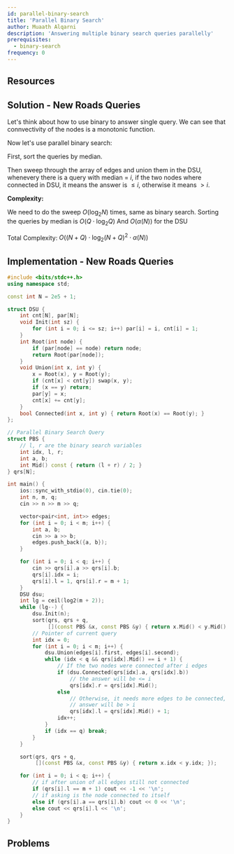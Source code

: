 ```yaml
---
id: parallel-binary-search
title: 'Parallel Binary Search'
author: Muaath Alqarni
description: 'Answering multiple binary search queries parallelly'
prerequisites:
  - binary-search
frequency: 0
---
```



## Resources

<Resources>
	<Resource source="CF" title="Parallel Binary Seach [tutorial]" url="45578" />
	<Resource source="SPBook" title="Parallel Binary Seach" url="https://kostka.dev/sp/spbook.pdf#page=22" />
</Resources>

<FocusProblem problem="sam" />

## Solution - New Roads Queries
Let's think about how to use binary to answer single query.
We can see that connvectivity of the nodes is a monotonic function.

Now let's use parallel binary search:

First, sort the queries by median.

Then sweep through the array of edges and union them in the DSU,
whenevery there is a query with median = $i$, if the two nodes where connected in DSU, it means the answer is $\leq i$, otherwise it means $\gt i$.

**Complexity:**

We need to do the sweep $O(\log_2{N})$ times, same as binary search.
Sorting the queries by median is $O(Q \cdot \log_2{Q})$
And $O(\alpha(N))$ for the DSU


Total Complexity: $O((N + Q) \cdot \log_2(N+Q)^2 \cdot \alpha(N))$

## Implementation - New Roads Queries
<LanguageSection>

<CPPSection>

```cpp
#include <bits/stdc++.h>
using namespace std;

const int N = 2e5 + 1;

struct DSU {
	int cnt[N], par[N];
	void Init(int sz) {
		for (int i = 0; i <= sz; i++) par[i] = i, cnt[i] = 1;
	}
	int Root(int node) {
		if (par[node] == node) return node;
		return Root(par[node]);
	}
	void Union(int x, int y) {
		x = Root(x), y = Root(y);
		if (cnt[x] < cnt[y]) swap(x, y);
		if (x == y) return;
		par[y] = x;
		cnt[x] += cnt[y];
	}
	bool Connected(int x, int y) { return Root(x) == Root(y); }
};

// Parallel Binary Search Query
struct PBS {
	// l, r are the binary search variables
	int idx, l, r;
	int a, b;
	int Mid() const { return (l + r) / 2; }
} qrs[N];

int main() {
	ios::sync_with_stdio(0), cin.tie(0);
	int n, m, q;
	cin >> n >> m >> q;

	vector<pair<int, int>> edges;
	for (int i = 0; i < m; i++) {
		int a, b;
		cin >> a >> b;
		edges.push_back({a, b});
	}

	for (int i = 0; i < q; i++) {
		cin >> qrs[i].a >> qrs[i].b;
		qrs[i].idx = i;
		qrs[i].l = 1, qrs[i].r = m + 1;
	}
	DSU dsu;
	int lg = ceil(log2(m + 2));
	while (lg--) {
		dsu.Init(n);
		sort(qrs, qrs + q,
		     [](const PBS &x, const PBS &y) { return x.Mid() < y.Mid(); });
		// Pointer of current query
		int idx = 0;
		for (int i = 0; i < m; i++) {
			dsu.Union(edges[i].first, edges[i].second);
			while (idx < q && qrs[idx].Mid() == i + 1) {
				// If the two nodes were connected after i edges
				if (dsu.Connected(qrs[idx].a, qrs[idx].b))
					// the answer will be <= i
					qrs[idx].r = qrs[idx].Mid();
				else
					// Otherwise, it needs more edges to be connected, the
					// answer will be > i
					qrs[idx].l = qrs[idx].Mid() + 1;
				idx++;
			}
			if (idx == q) break;
		}
	}

	sort(qrs, qrs + q,
	     [](const PBS &x, const PBS &y) { return x.idx < y.idx; });

	for (int i = 0; i < q; i++) {
		// if after union of all edges still not connected
		if (qrs[i].l == m + 1) cout << -1 << '\n';
		// if asking is the node connected to itself
		else if (qrs[i].a == qrs[i].b) cout << 0 << '\n';
		else cout << qrs[i].l << '\n';
	}
}
```

</CPPSection>

</LanguageSection>

## Problems

<Problems problems="gen" />
